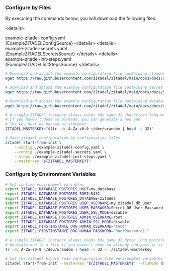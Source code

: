 
### Configure by Files

By executing the commands below, you will download the following files:

\<details><summary>example-zitadel-config.yaml</summary>
    <CodeBlock language="yaml">{ExampleZITADELConfigSource}</CodeBlock>
\</details>
\<details><summary>example-zitadel-secrets.yaml</summary>
    <CodeBlock language="yaml">{ExampleZITADELSecretsSource}</CodeBlock>
\</details>
\<details><summary>example-zitadel-init-steps.yaml</summary>
    <CodeBlock language="yaml">{ExampleZITADELInitStepsSource}</CodeBlock>
\</details>

```bash
# Download and adjust the example configuration file containing standard configuration
wget https://raw.githubusercontent.com/zitadel/zitadel/main/docs/docs/self-hosting/manage/configure/example-zitadel-config.yaml

# Download and adjust the example configuration file containing secret configuration
wget https://raw.githubusercontent.com/zitadel/zitadel/main/docs/docs/self-hosting/manage/configure/example-zitadel-secrets.yaml

# Download and adjust the example configuration file containing database initialization configuration
wget https://raw.githubusercontent.com/zitadel/zitadel/main/docs/docs/self-hosting/manage/configure/example-zitadel-init-steps.yaml

# A single ZITADEL instance always needs the same 32 characters long masterkey
# If you haven't done so already, you can generate a new one
# The key must be passed as argument
ZITADEL_MASTERKEY="$(tr -dc A-Za-z0-9 </dev/urandom | head -c 32)"

# Pass zitadel configuration by configuration files
zitadel start-from-init \
    --config ./example-zitadel-config.yaml \
    --config ./example-zitadel-secrets.yaml \
    --steps ./example-zitadel-init-steps.yaml \
    --masterkey "${ZITADEL_MASTERKEY}"
```

### Configure by Environment Variables

```bash
# Set runtime environment variables
export ZITADEL_DATABASE_POSTGRES_HOST=my.database 
export ZITADEL_DATABASE_POSTGRES_PORT=5432 
export ZITADEL_DATABASE_POSTGRES_DATABASE=zitadel 
export ZITADEL_DATABASE_POSTGRES_USER_USERNAME=my_zitadel_db_user 
export ZITADEL_DATABASE_POSTGRES_USER_PASSWORD=Secret_DB_User_Password 
export ZITADEL_DATABASE_POSTGRES_USER_SSL_MODE=disable 
export ZITADEL_DATABASE_POSTGRES_ADMIN_USERNAME=root 
export ZITADEL_DATABASE_POSTGRES_ADMIN_SSL_MODE=disable
export ZITADEL_FIRSTINSTANCE_ORG_HUMAN_USERNAME="root"
export ZITADEL_FIRSTINSTANCE_ORG_HUMAN_PASSWORD="RootPassword1!"

# A single ZITADEL instance always needs the same 32 bytes long masterkey
# Generate one to a file if you haven't done so already and pass it as environment variable
tr -dc A-Za-z0-9 </dev/urandom | head -c 32 > ./zitadel-masterkey

# Let the zitadel binary read configuration from environment variables
zitadel start-from-init --masterkey "${ZITADEL_MASTERKEY}" --tlsMode disabled --masterkeyFile ./zitadel-masterkey
```
